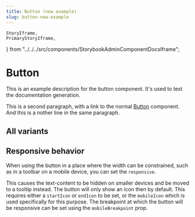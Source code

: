 ```yaml
---
title: Button (new example)
slug: button-new-example
---
```


    StoryIframe,
    PrimaryStoryIframe,
} from "../../../src/components/StorybookAdminComponentDocsIframe";

# Button

This is an example description for the button component. It's used to test the documentation generation.

This is a second paragraph, with a link to the normal [Button](./Button) component. <br/>
And this is a nother line in the same paragraph.

<PrimaryStoryIframe componentName="button" />

## All variants

<StoryIframe componentName="button" storyName="AllVariants" />

## Responsive behavior

When using the button in a place where the width can be constrained, such as in a toolbar on a mobile device, you can set the `responsive`.

This causes the text-content to be hidden on smaller devices and be moved to a tooltip instead.
The button will only show an icon then by default.
This requires either a `startIcon` or `endIcon` to be set, or the `mobileIcon` which is used specifically for this purpose.
The breakpoint at which the button will be responsive can be set using the `mobileBreakpoint` prop.

<StoryIframe componentName="button" storyName="ResponsiveBehavior" />
